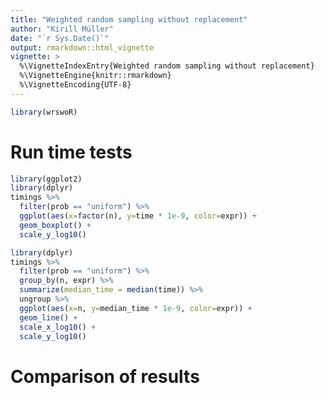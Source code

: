 ```yaml
---
title: "Weighted random sampling without replacement"
author: "Kirill Müller"
date: "`r Sys.Date()`"
output: rmarkdown::html_vignette
vignette: >
  %\VignetteIndexEntry{Weighted random sampling without replacement}
  %\VignetteEngine{knitr::rmarkdown}
  %\VignetteEncoding{UTF-8}
---
```



```r
library(wrswoR)
```

# Run time tests

```r
library(ggplot2)
library(dplyr)
timings %>%
  filter(prob == "uniform") %>%
  ggplot(aes(x=factor(n), y=time * 1e-9, color=expr)) +
  geom_boxplot() +
  scale_y_log10()

library(dplyr)
timings %>%
  filter(prob == "uniform") %>%
  group_by(n, expr) %>%
  summarize(median_time = median(time)) %>%
  ungroup %>%
  ggplot(aes(x=n, y=median_time * 1e-9, color=expr)) +
  geom_line() +
  scale_x_log10() +
  scale_y_log10()
```



# Comparison of results
